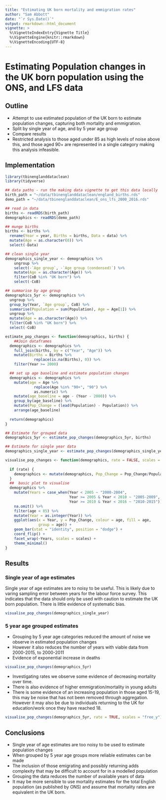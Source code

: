 ```yaml
---
title: "Estimating UK born mortality and emmigration rates"
author: "Sam Abbott"
date: "`r Sys.Date()`"
output: rmarkdown::html_document
vignette: >
  %\VignetteIndexEntry{Vignette Title}
  %\VignetteEngine{knitr::rmarkdown}
  %\VignetteEncoding{UTF-8}
---
```



# Estimating Population changes in the UK born population using the ONS, and LFS data

## Outline

- Attempt to use estimated population of the UK born to estimate population changes, capturing both mortality and emmigration. 
- Split by single year of age, and by 5 year age group
- Compare results
- Restricted analysis to those aged under 85 as high levels of noise above this, and those aged 90+ are represented in a single category making this analysis infeasible. 

## Implementation

```r
library(tbinenglanddataclean)
library(tidyverse)
```

```r
## data paths - run the making data vignette to get this data locally 
birth_path = "~/data/tbinenglanddataclean/england_births.rds"
demo_path = "~/data/tbinenglanddataclean/E_ons_lfs_2000_2016.rds"

## read in data
births <- readRDS(birth_path)
demographics <- readRDS(demo_path)
```

```r
## munge births
births <- births %>%
  rename(Year = year, Births = births, Data = data) %>%
  mutate(Age = as.character(0)) %>% 
  select(-Data)
```

```r
## clean single year
demographics_single_year <- demographics %>% 
    ungroup %>%
    select(-`Age group`, -`Age group (condensed)`) %>% 
    mutate(Age = as.character(Age)) %>%
    filter(CoB %in% "UK born") %>%
    select(-CoB)
```

```r
## summarise by age group
demographics_5yr <- demographics %>% 
  ungroup %>% 
  group_by(Year, `Age group`, CoB) %>% 
  summarise(Population = sum(Population), Age = Age[1]) %>% 
  ungroup %>%
  mutate(Age = as.character(Age)) %>%
  filter(CoB %in% "UK born") %>%
  select(-CoB)
```

```r
estimate_pop_changes <- function(demographics, births) {
    ##Join dataframes
  demographics <- demographics %>%
    full_join(births, by = c("Year", "Age")) %>%
    mutate(Births = Births %>%
             replace(is.na(Births), 0)) %>%
    filter(Year >= 2000)

  ## set up age baseline and estimate population changes
  demographics <- demographics %>%
    mutate(age = Age %>%
             replace(Age %in% "90+", "90") %>%
             as.numeric) %>%
    mutate(age_baseline = age - (Year - 2000)) %>%
    group_by(age_baseline) %>%
    mutate(Pop_Change = (lead(Population) - Population)) %>%
    arrange(age_baseline)
  
  return(demographics)
}
```


```r
## Estimate for grouped data
demographics_5yr <- estimate_pop_changes(demographics_5yr, births)

## Estimate for single year data
demographics_single_year <- estimate_pop_changes(demographics_single_year, births)
```


```r
visualise_pop_changes <- function(demographics, rate = FALSE, scales = "free") {
  
  if (rate) {
    demographics <- mutate(demographics, Pop_Change = Pop_Change/Population)
  }
  ##  basic plot to visualise
  demographics %>% 
    mutate(Years = case_when(Year < 2005 ~ "2000-2004",
                             Year >= 2005 & Year < 2010 ~ "2005-2009",
                             Year >= 2010 & Year < 2016 ~ "2010-2015")) %>% 
    na.omit() %>% 
    filter(age < 85) %>% 
    mutate(Year = as.integer(Year)) %>% 
    ggplot(aes(x = Year, y = Pop_Change, colour = age, fill = age, 
               group = age)) +
    geom_bar(stat = "identity", position = "dodge") +
    coord_flip() +
    facet_wrap(~Years, scales = scales) +
    theme_minimal()
}
```

## Results

### Single year of age estimates

Single year of age estimates are to noisy to be useful. This is likely due to varing sampling error between years for the labour force survey. This indicates that the data should only be used with caution to estimate the UK born population. There is little evidence of systematic bias.

```r
visualise_pop_changes(demographics_single_year)
```

### 5 year age grouped estimates

- Grouping by 5 year age categories reduced the amount of noise we observe in estimated population changes
- However it also reduces the number of years with viable data from 2000-2015, to 2000-2011
- Evidence of exponential increase in deaths

```r
visualise_pop_changes(demographics_5yr)
```


- Investigating rates we observe some evidence of decreasing mortality over time. 
- There is also evidence of higher emmigration/mortality in young adults
- There is some evidence of an increasing population in those aged 15-19, this may be noise that has not been removed through aggregation. However it may also be due to individuals returning to the UK for education/work once they have reached 18.

```r
visualise_pop_changes(demographics_5yr, rate = TRUE, scales = "free_y")
```

## Conclusions

- Single year of age estimates are too noisy to be used to estimate population changes
- When grouped by 5 year age groups more reliable estimates can be made
- The inclusion of  those emigrating and possibly returning adds complexity that may be difficult to account for in a modelled population
- Grouping the data reduces the number of available years of data
- It may be more sensible to use mortality estimates for the total English population (as published by ONS) and assume that mortality rates are equivalent in the UK born. 
